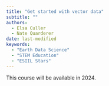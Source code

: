 ```yaml
---
title: "Get started with vector data"
subtitle: ""
authors:
  - Elsa Culler
  - Nate Quarderer
date: last-modified
keywords:
  - "Earth Data Science"
  - "STEM Education"
  - "ESIIL Stars"
---
```


This course will be available in 2024.